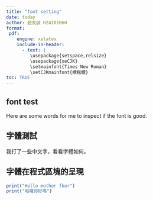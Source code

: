 ```yaml
---
title: "font setting"
date: today
author: 趙友誠 H24101060
format:
 pdf:
    engine: xelatex
    include-in-header:
      - text: |
         \usepackage{setspace,relsize}
         \usepackage{xeCJK}
         \setmainfont{Times New Roman}
         \setCJKmainfont{標楷體}
toc: TRUE
---
```

## font test

Here are some words for me to inspect if the font is good.

## 字體測試

我打了一些中文字，看看字體如何。

## 字體在程式區塊的呈現

```r
print("Hello mother fker")
print("哈囉你好嗎")
```


